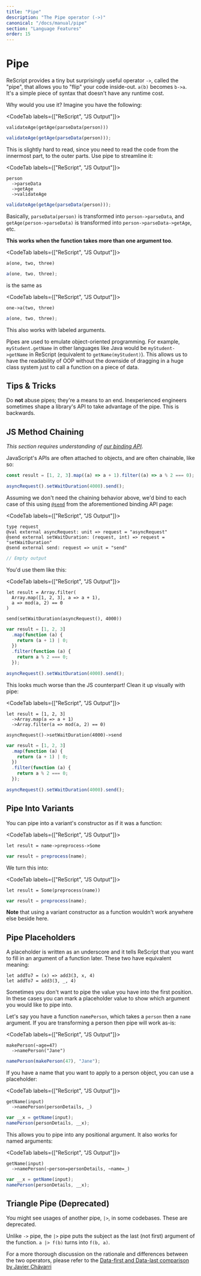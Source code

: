 ```yaml
---
title: "Pipe"
description: "The Pipe operator (->)"
canonical: "/docs/manual/pipe"
section: "Language Features"
order: 15
---
```


# Pipe

ReScript provides a tiny but surprisingly useful operator `->`, called the "pipe", that allows you to "flip" your code inside-out. `a(b)` becomes `b->a`. It's a simple piece of syntax that doesn't have any runtime cost.

Why would you use it? Imagine you have the following:

<CodeTab labels={["ReScript", "JS Output"]}>

```res
validateAge(getAge(parseData(person)))
```

```js
validateAge(getAge(parseData(person)));
```

</CodeTab>

This is slightly hard to read, since you need to read the code from the innermost part, to the outer parts. Use pipe to streamline it:

<CodeTab labels={["ReScript", "JS Output"]}>

```res
person
  ->parseData
  ->getAge
  ->validateAge
```

```js
validateAge(getAge(parseData(person)));
```

</CodeTab>

Basically, `parseData(person)` is transformed into `person->parseData`, and `getAge(person->parseData)` is transformed into `person->parseData->getAge`, etc.

**This works when the function takes more than one argument too**.

<CodeTab labels={["ReScript", "JS Output"]}>

```res
a(one, two, three)
```

```js
a(one, two, three);
```

</CodeTab>

is the same as

<CodeTab labels={["ReScript", "JS Output"]}>

```res
one->a(two, three)
```

```js
a(one, two, three);
```

</CodeTab>

This also works with labeled arguments.

Pipes are used to emulate object-oriented programming. For example, `myStudent.getName` in other languages like Java would be `myStudent->getName` in ReScript (equivalent to `getName(myStudent)`). This allows us to have the readability of OOP without the downside of dragging in a huge class system just to call a function on a piece of data.

## Tips & Tricks

Do **not** abuse pipes; they're a means to an end. Inexperienced engineers sometimes shape a library's API to take advantage of the pipe. This is backwards.

## JS Method Chaining

_This section requires understanding of [our binding API](bind-to-js-function.md#object-method)_.

JavaScript's APIs are often attached to objects, and are often chainable, like so:

```js
const result = [1, 2, 3].map((a) => a + 1).filter((a) => a % 2 === 0);

asyncRequest().setWaitDuration(4000).send();
```

Assuming we don't need the chaining behavior above, we'd bind to each case of this using [`@send`](/syntax-lookup#send-decorator) from the aforementioned binding API page:

<CodeTab labels={["ReScript", "JS Output"]}>

```res prelude
type request
@val external asyncRequest: unit => request = "asyncRequest"
@send external setWaitDuration: (request, int) => request = "setWaitDuration"
@send external send: request => unit = "send"
```

```js
// Empty output
```

</CodeTab>

You'd use them like this:

<CodeTab labels={["ReScript", "JS Output"]}>

```res example
let result = Array.filter(
  Array.map([1, 2, 3], a => a + 1),
  a => mod(a, 2) == 0
)

send(setWaitDuration(asyncRequest(), 4000))
```

```js
var result = [1, 2, 3]
  .map(function (a) {
    return (a + 1) | 0;
  })
  .filter(function (a) {
    return a % 2 === 0;
  });

asyncRequest().setWaitDuration(4000).send();
```

</CodeTab>

This looks much worse than the JS counterpart! Clean it up visually with pipe:

<CodeTab labels={["ReScript", "JS Output"]}>

```res example
let result = [1, 2, 3]
  ->Array.map(a => a + 1)
  ->Array.filter(a => mod(a, 2) == 0)

asyncRequest()->setWaitDuration(4000)->send
```

```js
var result = [1, 2, 3]
  .map(function (a) {
    return (a + 1) | 0;
  })
  .filter(function (a) {
    return a % 2 === 0;
  });

asyncRequest().setWaitDuration(4000).send();
```

</CodeTab>

## Pipe Into Variants

You can pipe into a variant's constructor as if it was a function:

<CodeTab labels={["ReScript", "JS Output"]}>

```res
let result = name->preprocess->Some
```

```js
var result = preprocess(name);
```

</CodeTab>

We turn this into:

<CodeTab labels={["ReScript", "JS Output"]}>

```res
let result = Some(preprocess(name))
```

```js
var result = preprocess(name);
```

</CodeTab>

**Note** that using a variant constructor as a function wouldn't work anywhere else beside here.

## Pipe Placeholders

A placeholder is written as an underscore and it tells ReScript that you want to fill in an argument of a function later. These two have equivalent meaning:

```res
let addTo7 = (x) => add3(3, x, 4)
let addTo7 = add3(3, _, 4)
```

Sometimes you don't want to pipe the value you have into the first position. In these cases you can mark a placeholder value to show which argument you would like to pipe into.

Let's say you have a function `namePerson`, which takes a `person` then a `name` argument. If you are transforming a person then pipe will work as-is:

<CodeTab labels={["ReScript", "JS Output"]}>

```res
makePerson(~age=47)
  ->namePerson("Jane")
```

```js
namePerson(makePerson(47), "Jane");
```

</CodeTab>

If you have a name that you want to apply to a person object, you can use a placeholder:

<CodeTab labels={["ReScript", "JS Output"]}>

```res
getName(input)
  ->namePerson(personDetails, _)
```

```js
var __x = getName(input);
namePerson(personDetails, __x);
```

</CodeTab>

This allows you to pipe into any positional argument. It also works for named arguments:

<CodeTab labels={["ReScript", "JS Output"]}>

```res
getName(input)
  ->namePerson(~person=personDetails, ~name=_)
```

```js
var __x = getName(input);
namePerson(personDetails, __x);
```

</CodeTab>

## Triangle Pipe (Deprecated)

You might see usages of another pipe, `|>`, in some codebases. These are deprecated.

Unlike `->` pipe, the `|>` pipe puts the subject as the last (not first) argument of the function. `a |> f(b)` turns into `f(b, a)`.

For a more thorough discussion on the rationale and differences between the two operators, please refer to the [Data-first and Data-last comparison by Javier Chávarri](https://www.javierchavarri.com/data-first-and-data-last-a-comparison/)
